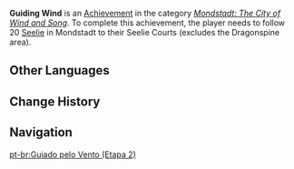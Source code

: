 {{Achievement Infobox
|title        = Guiding Wind
|id           = 80035
|order id     = 0035
|category     = Mondstadt: The City of Wind and Song
|description  = Follow 20 [[Seelie]] in Mondstadt to their Seelie Courts (excludes the Dragonspine area).
|requirements = 
|primogems    = 10
|tracking     = Tracks the amount of Seelie found in Mondstadt.
|topic        = Seelie
|set          = Guiding Wind
|tier         = 2
|tiers_total  = 3
|tier1        = Guiding Wind (Tier 1)
|tier2        = Guiding Wind (Tier 2)
|tier3        = Guiding Wind (Tier 3)
|prev         = Guiding Wind (Tier 1)
|next         = Guiding Wind (Tier 3)
}}
'''Guiding Wind''' is an [[Achievement]] in the category ''[[Mondstadt: The City of Wind and Song]]''. To complete this achievement, the player needs to follow 20 [[Seelie]] in Mondstadt to their Seelie Courts (excludes the Dragonspine area).
<!--
==Trivia==

==Video Guides==
{{EVT
|video1   = 
|caption1 = 
}}
-->
==Other Languages==
{{Transclude|Guiding Wind|Other Languages}}

==Change History==
{{Change History|1.0}}
<!--
==References==
{{Reflist}}
-->
==Navigation==
{{Achievement Navbox|Mondstadt: The City of Wind and Song}}
[[pt-br:Guiado pelo Vento (Etapa 2)]]